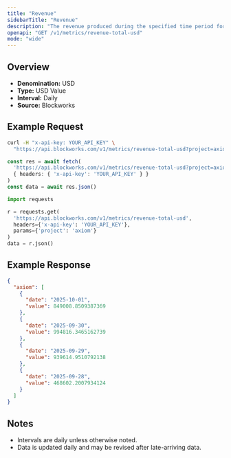 ```yaml
---
title: "Revenue"
sidebarTitle: "Revenue"
description: "The revenue produced during the specified time period for given project."
openapi: "GET /v1/metrics/revenue-total-usd"
mode: "wide"
---
```


## Overview

- **Denomination:** USD
- **Type:** USD Value
- **Interval:** Daily
- **Source:** Blockworks

## Example Request

<CodeGroup>

```bash cURL
curl -H "x-api-key: YOUR_API_KEY" \
  "https://api.blockworks.com/v1/metrics/revenue-total-usd?project=axiom"
```

```typescript TypeScript
const res = await fetch(
  'https://api.blockworks.com/v1/metrics/revenue-total-usd?project=axiom',
  { headers: { 'x-api-key': 'YOUR_API_KEY' } }
)
const data = await res.json()
```

```python Python
import requests

r = requests.get(
  'https://api.blockworks.com/v1/metrics/revenue-total-usd',
  headers={'x-api-key': 'YOUR_API_KEY'},
  params={'project': 'axiom'}
)
data = r.json()
```

</CodeGroup>

## Example Response

```json
{
  "axiom": [
    {
      "date": "2025-10-01",
      "value": 849008.8509387369
    },
    {
      "date": "2025-09-30",
      "value": 994816.3465162739
    },
    {
      "date": "2025-09-29",
      "value": 939614.9510792138
    },
    {
      "date": "2025-09-28",
      "value": 468602.2007934124
    }
  ]
}
```

## Notes
- Intervals are daily unless otherwise noted.
- Data is updated daily and may be revised after late-arriving data.